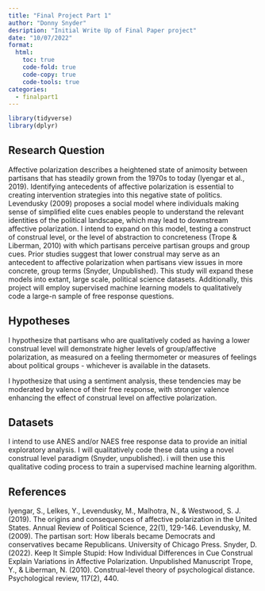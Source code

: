 ---
title: "Final Project Part 1"
author: "Donny Snyder"
desription: "Initial Write Up of Final Paper project"
date: "10/07/2022"
format:
  html:
    toc: true
    code-fold: true
    code-copy: true
    code-tools: true
categories:
  - finalpart1
---

```{r}
library(tidyverse)
library(dplyr)
```

## Research Question
Affective polarization describes a heightened state of animosity between partisans that has steadily grown from the 1970s to today (Iyengar et al., 2019). Identifying antecedents of affective polarization is essential to creating intervention strategies into this negative state of politics. Levendusky (2009) proposes a social model where individuals making sense of simplified elite cues enables people to understand the relevant identities of the political landscape, which may lead to downstream affective polarization. I intend to expand on this model, testing a construct of construal level, or the level of abstraction to concreteness (Trope & Liberman, 2010) with which partisans perceive partisan groups and group cues. Prior studies suggest that lower construal may serve as an antecedent to affective polarization when partisans view issues in more concrete, group terms (Snyder, Unpublished). This study will expand these models into extant, large scale, political science datasets. Additionally, this project will employ supervised machine learning models to qualitatively code a large-n sample of free response questions.

## Hypotheses
I hypothesize that partisans who are qualitatively coded as having a lower construal level will demonstrate higher levels of group/affective polarization, as measured on a feeling thermometer or measures of feelings about political groups - whichever is available in the datasets.

I hypothesize that using a sentiment analysis, these tendencies may be moderated by valence of their free response, with stronger valence enhancing the effect of construal level on affective polarization.

## Datasets
I intend to use ANES and/or NAES free response data to provide an initial exploratory analysis. I will qualitatively code these data using a novel construal level paradigm (Snyder, unpublished). i will then use this qualitative coding process to train a supervised machine learning algorithm.

## References
Iyengar, S., Lelkes, Y., Levendusky, M., Malhotra, N., & Westwood, S. J. (2019). The origins and consequences of affective polarization in the United States. Annual Review of Political Science, 22(1), 129-146.
Levendusky, M. (2009). The partisan sort: How liberals became Democrats and conservatives became Republicans. University of Chicago Press.
Snyder, D. (2022). Keep It Simple Stupid: How Individual Differences in Cue Construal Explain Variations in
Affective Polarization. Unpublished Manuscript
Trope, Y., & Liberman, N. (2010). Construal-level theory of psychological distance. Psychological review, 117(2), 440.



